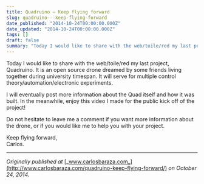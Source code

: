 ```yaml
---
title: Quadruino — Keep flying forward
slug: quadruino---keep-flying-forward
date_published: "2014-10-24T00:00:00.000Z"
date_updated: "2014-10-24T00:00:00.000Z"
tags: []
draft: false
summary: "Today I would like to share with the web/toile/red my last project, Quadruino. It is an open source drone dreamed by some friends living…"
---
```


Today I would like to share with the web/toile/red my last project, Quadruino. It is an open source drone dreamed by some friends living together during university timespan. It will serve for multiple control theory/automation/electronic experiments.

I will eventually post more information about the Quad itself and how it was built. In the meanwhile, enjoy this video I made for the public kick off of the project!

Do not hesitate to leave me a comment if you want more information about the drone, or if you would like me to help you with your project.

Keep flying forward,   
Carlos.

---

_Originally published at_ [_www.carlosbaraza.com_](http://www.carlosbaraza.com/quadruino-keep-flying-forward/) _on October 24, 2014._
